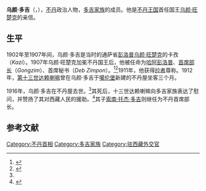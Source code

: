 '''乌颜·多吉'''（{{dz|d=ཨོ་རྒྱན་རྡོ་རྗེ་|w=o rgyan rdo rje}}，{{bd|1855年||1916年|6月22日}}），[[不丹|不丹]]政治人物，[[多吉家族|多吉家族]]的成员。他是[[不丹王国|不丹王国]]首任国王[[乌颜·旺楚克|乌颜·旺楚克]]的亲信。

== 生平 ==
1902年至1907年间，乌颜·多吉是当时的通萨省[[彭洛普|彭洛普]][[乌颜·旺楚克|乌颜·旺楚克]]的卡孜（''Kazi''）。1907年乌颜·旺楚克加冕不丹国王后，他被任命为[[哈阿宗|哈阿]][[彭洛普|彭洛普]]、[[不丹首相列表|首席部长]]（''Gongzim''）、首席秘书（''Deb Zimpon''）。<ref name=Royal>{{cite web |url=http://www.royalark.net/Bhutan/bhutan2.htm |title=BHUTAN – The Wangchuck Dynasty |date=2010-03-20 |first=Christopher |last=Buyers |work=The Royal Ark – Royal and Ruling Houses of Africa, Asia, Oceania and the Americas |accessdate=2011-08-10 |archive-date=2013-01-25 |archive-url=https://www.webcitation.org/6DvaEDmvi?url=http://www.royalark.net/Bhutan/bhutan2.htm |dead-url=no }}</ref><ref name=BFPG>{{cite book |url=https://books.google.com/books?id=_EWuvGysPSIC |title=Bhutan Foreign Policy and Government Guide |volume=20 |series=World Foreign Policy and Government Library |author=Global Investment and Business Center, Inc. |publisher=Int'l Business Publications |pages=59–61 |year=2000 |isbn=0-7397-3719-8 |accessdate=2011-08-09 |archive-date=2013-12-31 |archive-url=https://web.archive.org/web/20131231200535/http://books.google.com/books?id=_EWuvGysPSIC |dead-url=no }}</ref>1911年，他获得[[拉者|拉者]]尊称。1912年，[[第十三世达赖喇嘛|第十三世达赖喇嘛]]曾在乌颜·多吉于[[噶伦堡|噶伦堡]]新建的不丹屋坐客三个月。

1916年，乌颜·多吉在不丹屋去世。<ref name=Royal/>其死后，十三世达赖喇嘛向多吉家族表达了慰问，并赞扬了其对西藏人民的援助。<ref name=RN>{{cite web |url=http://himalaya.socanth.cam.ac.uk/collections/journals/jbs/pdf/JBS_05_01.pdf |format=PDF |title=Research Note: His Holiness the 13th Dalai Lama and Bhutan House in Kalimpong |authorlink=:en:Kesang Choden Wangchuck |first=Kesang Choden |last=Wangchuck |accessdate=2011-08-12 |archive-date=2016-03-04 |archive-url=https://web.archive.org/web/20160304062116/http://himalaya.socanth.cam.ac.uk/collections/journals/jbs/pdf/JBS_05_01.pdf |dead-url=no }}</ref>其子[[索南·托杰·多吉|索南·托杰·多吉]]则继任为不丹首席部长。

== 参考文献 ==
{{reflist}}

[[Category:不丹首相|Category:不丹首相]]
[[Category:多吉家族|Category:多吉家族]]
[[Category:驻西藏外交官|Category:驻西藏外交官]]
